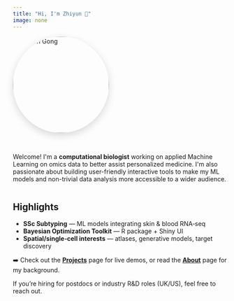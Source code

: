 ```yaml
---
title: "Hi, I'm Zhiyun 👋"
image: none
---
```




```{=html}
<div style="display:flex; gap:2rem; align-items:center; flex-wrap:wrap;">

  <!-- Profile image -->
  <img src="images/profile1.jpg"
       alt="Zhiyun Gong"
       style="width:220px; height:220px; object-fit:cover; border-radius:50%; box-shadow:0 6px 18px rgba(0,0,0,0.15);">

  <!-- Intro -->
  <div style="flex:1; min-width:280px;">
    <p>Welcome! I'm a <strong>computational biologist</strong> working on applied Machine Learning on omics data to better assist personalized medicine. 
    I'm also passionate about building user-friendly interactive tools to make my ML models and non-trivial data analysis more accessible to a wider audience.</p>
  </div>
</div>
```
## Highlights

-   **SSc Subtyping** — ML models integrating skin & blood RNA‑seq
-   **Bayesian Optimization Toolkit** — R package + Shiny UI
-   **Spatial/single‑cell interests** — atlases, generative models, target discovery

➡️ Check out the [**Projects**](projects/index.qmd) page for live demos, or read the [**About**](about.qmd) page for my background.

::: callout-tip
If you're hiring for postdocs or industry R&D roles (UK/US), feel free to reach out.
:::
